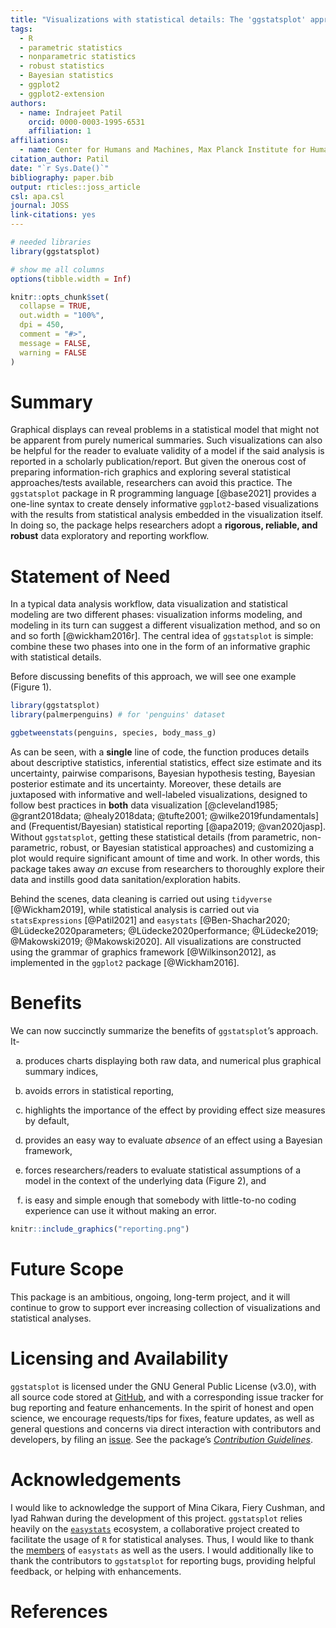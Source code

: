 ```yaml
---
title: "Visualizations with statistical details: The 'ggstatsplot' approach"
tags:
  - R
  - parametric statistics
  - nonparametric statistics
  - robust statistics
  - Bayesian statistics
  - ggplot2
  - ggplot2-extension
authors:
  - name: Indrajeet Patil
    orcid: 0000-0003-1995-6531
    affiliation: 1
affiliations:
  - name: Center for Humans and Machines, Max Planck Institute for Human Development, Berlin, Germany
citation_author: Patil
date: "`r Sys.Date()`"
bibliography: paper.bib
output: rticles::joss_article
csl: apa.csl
journal: JOSS
link-citations: yes
---
```


```r
# needed libraries
library(ggstatsplot)

# show me all columns
options(tibble.width = Inf)

knitr::opts_chunk$set(
  collapse = TRUE,
  out.width = "100%",
  dpi = 450,
  comment = "#>",
  message = FALSE,
  warning = FALSE
)
```

# Summary

Graphical displays can reveal problems in a statistical model that might not
be apparent from purely numerical summaries. Such visualizations can also be
helpful for the reader to evaluate validity of a model if the said analysis is
reported in a scholarly publication/report. But given the onerous cost of
preparing information-rich graphics and exploring several statistical
approaches/tests available, researchers can avoid this practice. The
`ggstatsplot` package in R programming language [@base2021] provides a one-line
syntax to create densely informative `ggplot2`-based visualizations with the
results from statistical analysis embedded in the visualization itself. In doing
so, the package helps researchers adopt a **rigorous, reliable, and robust**
data exploratory and reporting workflow.

# Statement of Need

<!-- Recent meta-research has revealed a number of problems plaguing the credibility -->
<!-- of scientific research (e.g., @chambers2019seven): findings are not replicable, -->
<!-- codes are computationally irreproducible, the statistical reporting is -->
<!-- inaccurate, the effects do not survive further robustness checks, etc. A *few* -->
<!-- of these problems can be alleviated simply by adopting good practices while -->
<!-- exploring (analyzing and visualizing) data and reporting results from -->
<!-- statistical analysis. This is where `ggstatsplot` comes in. -->

In a typical data analysis workflow, data visualization and statistical modeling
are two different phases: visualization informs modeling, and modeling in its
turn can suggest a different visualization method, and so on and so forth
[@wickham2016r]. The central idea of `ggstatsplot` is simple: combine these two
phases into one in the form of an informative graphic with statistical details.

Before discussing benefits of this approach, we will see one example (Figure 1).

```r
library(ggstatsplot)
library(palmerpenguins) # for 'penguins' dataset

ggbetweenstats(penguins, species, body_mass_g)
```

As can be seen, with a **single** line of code, the function produces details
about descriptive statistics, inferential statistics, effect size estimate and
its uncertainty, pairwise comparisons, Bayesian hypothesis testing, Bayesian
posterior estimate and its uncertainty. Moreover, these details are juxtaposed
with informative and well-labeled visualizations, designed to follow best
practices in **both** data visualization [@cleveland1985; @grant2018data;
@healy2018data; @tufte2001; @wilke2019fundamentals] and (Frequentist/Bayesian)
statistical reporting [@apa2019; @van2020jasp]. Without `ggstatsplot`, getting
these statistical details (from parametric, non-parametric, robust, or Bayesian
statistical approaches) and customizing a plot would require significant amount
of time and work. In other words, this package takes away *an* excuse from
researchers to thoroughly explore their data and instills good data
sanitation/exploration habits.

Behind the scenes, data cleaning is carried out using `tidyverse`
[@Wickham2019], while statistical analysis is carried out via `statsExpressions`
[@Patil2021] and `easystats` [@Ben-Shachar2020; @Lüdecke2020parameters;
@Lüdecke2020performance; @Lüdecke2019; @Makowski2019; @Makowski2020]. All
visualizations are constructed using the grammar of graphics framework
[@Wilkinson2012], as implemented in the `ggplot2` package [@Wickham2016].

# Benefits

We can now succinctly summarize the benefits of `ggstatsplot`'s approach. It-

a. produces charts displaying both raw data, and numerical plus graphical
   summary indices,

b. avoids errors in statistical reporting,

c. highlights the importance of the effect by providing effect size measures by
   default,

d. provides an easy way to evaluate *absence* of an effect using a Bayesian
   framework,

e. forces researchers/readers to evaluate statistical assumptions of a model in the
   context of the underlying data (Figure 2), and

f. is easy and simple enough that somebody with little-to-no coding experience
   can use it without making an error.

```r
knitr::include_graphics("reporting.png")
```

# Future Scope

This package is an ambitious, ongoing, long-term project, and it will continue
to grow to support ever increasing collection of visualizations and statistical
analyses.

# Licensing and Availability

`ggstatsplot` is licensed under the GNU General Public License (v3.0), with all
source code stored at [GitHub](https://github.com/IndrajeetPatil/ggstatsplot/),
and with a corresponding issue tracker for bug reporting and feature
enhancements. In the spirit of honest and open science, we encourage
requests/tips for fixes, feature updates, as well as general questions and
concerns via direct interaction with contributors and developers, by filing an
[issue](https://github.com/IndrajeetPatil/ggstatsplot/issues). See the package's
[*Contribution
Guidelines*](https://indrajeetpatil.github.io/ggstatsplot/CONTRIBUTING.html).

# Acknowledgements

I would like to acknowledge the support of Mina Cikara, Fiery Cushman, and Iyad
Rahwan during the development of this project. `ggstatsplot` relies heavily on
the [`easystats`](https://github.com/easystats/easystats) ecosystem, a
collaborative project created to facilitate the usage of `R` for statistical
analyses. Thus, I would like to thank the
[members](https://github.com/orgs/easystats/people) of `easystats` as well as
the users. I would additionally like to thank the contributors to `ggstatsplot`
for reporting bugs, providing helpful feedback, or helping with enhancements.

# References

